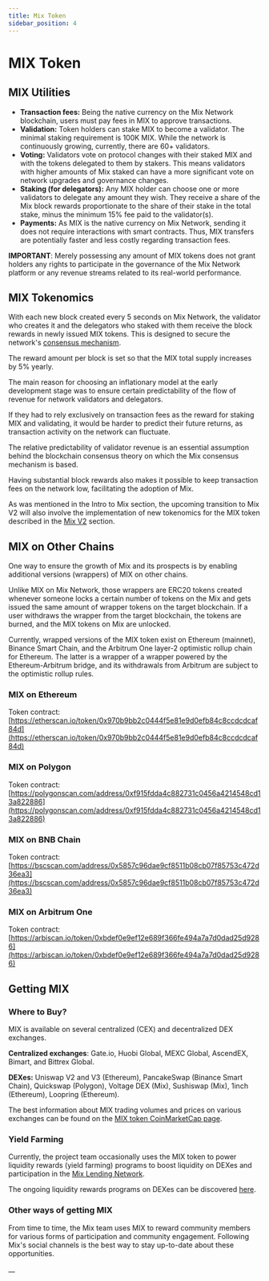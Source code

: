 ```yaml
---
title: Mix Token
sidebar_position: 4
---
```



# MIX Token

## MIX Utilities

* **Transaction fees:** Being the native currency on the Mix Network blockchain, users must pay fees in MIX to approve transactions.
* **Validation:** Token holders can stake MIX to become a validator. The minimal staking requirement is 100K MIX. While the network is continuously growing, currently, there are 60+ validators.
* **Voting:** Validators vote on protocol changes with their staked MIX and with the tokens delegated to them by stakers. This means validators with higher amounts of Mix staked can have a more significant vote on network upgrades and governance changes.
* **Staking (for delegators):** Any MIX holder can choose one or more validators to delegate any amount they wish. They receive a share of the Mix block rewards proportionate to the share of their stake in the total stake, minus the minimum 15% fee paid to the validator(s).
* **Payments:** As MIX is the native currency on Mix Network, sending it does not require interactions with smart contracts. Thus, MIX transfers are potentially faster and less costly regarding transaction fees.

**IMPORTANT**: Merely possessing any amount of MIX tokens does not grant holders any rights to participate in the governance of the Mix Network platform or any revenue streams related to its real-world performance. 

## MIX Tokenomics

With each new block created every 5 seconds on Mix Network, the validator who creates it and the delegators who staked with them receive the block rewards in newly issued MIX tokens. This is designed to secure the network's [consensus mechanism](https://docs.miexs.com/aboutFuse/about-fuse/fuse-network-blockchain/fuse-consensus). 

The reward amount per block is set so that the MIX total supply increases by 5% yearly.

The main reason for choosing an inflationary model at the early development stage was to ensure certain predictability of the flow of revenue for network validators and delegators. 

If they had to rely exclusively on transaction fees as the reward for staking MIX and validating, it would be harder to predict their future returns, as transaction activity on the network can fluctuate.

The relative predictability of validator revenue is an essential assumption behind the blockchain consensus theory on which the Mix consensus mechanism is based.  

Having substantial block rewards also makes it possible to keep transaction fees on the network low, facilitating the adoption of Mix.

As was mentioned in the Intro to Mix section, the upcoming transition to Mix V2 will also involve the implementation of new tokenomics for the MIX token described in the [Mix V2](../fuse-v2-next-chapter/) section.

## MIX on Other Chains

One way to ensure the growth of Mix and its prospects is by enabling additional versions (wrappers) of MIX on other chains. 

Unlike MIX on Mix Network, those wrappers are ERC20 tokens created whenever someone locks a certain number of tokens on the Mix and gets issued the same amount of wrapper tokens on the target blockchain. If a user withdraws the wrapper from the target blockchain, the tokens are burned, and the MIX tokens on Mix are unlocked. 

Currently, wrapped versions of the MIX token exist on Ethereum (mainnet), Binance Smart Chain, and the Arbitrum One layer-2 optimistic rollup chain for Ethereum. The latter is a wrapper of a wrapper powered by the Ethereum-Arbitrum bridge, and its withdrawals from Arbitrum are subject to the optimistic rollup rules. 

### MIX on Ethereum

Token contract: [https://etherscan.io/token/0x970b9bb2c0444f5e81e9d0efb84c8ccdcdcaf84d](https://etherscan.io/token/0x970b9bb2c0444f5e81e9d0efb84c8ccdcdcaf84d)

### MIX on Polygon

Token contract: [https://polygonscan.com/address/0xf915fdda4c882731c0456a4214548cd13a822886](https://polygonscan.com/address/0xf915fdda4c882731c0456a4214548cd13a822886)

### MIX on BNB Chain

Token contract: [https://bscscan.com/address/0x5857c96dae9cf8511b08cb07f85753c472d36ea3](https://bscscan.com/address/0x5857c96dae9cf8511b08cb07f85753c472d36ea3)

### MIX on Arbitrum One

Token contract: [https://arbiscan.io/token/0xbdef0e9ef12e689f366fe494a7a7d0dad25d9286](https://arbiscan.io/token/0xbdef0e9ef12e689f366fe494a7a7d0dad25d9286)

## Getting MIX

### Where to Buy?

MIX is available on several centralized (CEX) and decentralized DEX exchanges.

**Centralized exchanges**: Gate.io, Huobi Global, MEXC Global, AscendEX, Bimart, and Bittrex Global. 

**DEXes:** Uniswap V2 and V3 (Ethereum), PancakeSwap (Binance Smart Chain), Quickswap (Polygon), Voltage DEX (Mix), Sushiswap (Mix), 1inch (Ethereum), Loopring (Ethereum).

The best information about MIX trading volumes and prices on various exchanges can be found on the [MIX token CoinMarketCap page](https://coinmarketcap.com/currencies/fuse-network/).  

### Yield Farming

Currently, the project team occasionally uses the MIX token to power liquidity rewards (yield farming) programs to boost liquidity on DEXes and participation in the [Mix Lending Network](fuse-token.mdx).

The ongoing liquidity rewards programs on DEXes can be discovered [here](https://app.voltage.finance/index.html#/farm/761412).

### Other ways of getting MIX

From time to time, the Mix team uses MIX to reward community members for various forms of participation and community engagement. Following Mix's social channels is the best way to stay up-to-date about these opportunities.

\_\_
